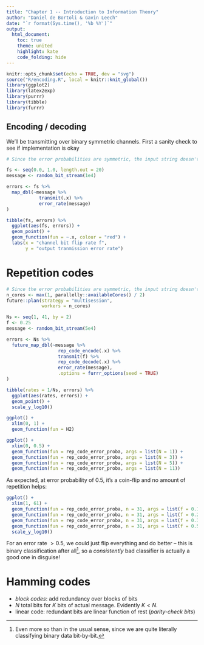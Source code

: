 ```yaml
---
title: "Chapter 1 -- Introduction to Information Theory"
author: "Daniel de Bortoli & Gavin Leech"
date: "`r format(Sys.time(), '%b %Y')`"
output:
  html_document:
    toc: true
    theme: united
    highlight: kate
    code_folding: hide
---
```


```r
knitr::opts_chunk$set(echo = TRUE, dev = "svg")
source("R/encoding.R", local = knitr::knit_global())
library(ggplot2)
library(latex2exp)
library(purrr)
library(tibble)
library(furrr)
```

## Encoding / decoding

We'll be transmitting over binary symmetric channels. First a sanity check to see if implementation is okay

```r
# Since the error probabilities are symmetric, the input string doesn't really matter

fs <- seq(0.0, 1.0, length.out = 20)
message <- random_bit_stream(1e4)

errors <- fs %>%
  map_dbl(~message %>%
            transmit(.x) %>%
            error_rate(message)
)

tibble(fs, errors) %>%
  ggplot(aes(fs, errors)) +
  geom_point() +
  geom_function(fun = ~.x, colour = "red") +
  labs(x = "channel bit flip rate f",
       y = "output tranmission error rate")
```

# Repetition codes

```r
# Since the error probabilities are symmetric, the input string doesn't really matter
n_cores <- max(1, parallelly::availableCores() / 2)
future::plan(strategy = "multisession",
             workers = n_cores)

Ns <- seq(1, 41, by = 2)
f <- 0.25
message <- random_bit_stream(5e4)

errors <- Ns %>%
  future_map_dbl(~message %>%
                   rep_code_encode(.x) %>%
                   transmit(f) %>%
                   rep_code_decode(.x) %>%
                   error_rate(message),
                   .options = furrr_options(seed = TRUE)
)

tibble(rates = 1/Ns, errors) %>%
  ggplot(aes(rates, errors)) +
  geom_point() +
  scale_y_log10()
```

```r
ggplot() +
  xlim(0, 1) +
  geom_function(fun = H2)
```

```r
ggplot() +
  xlim(0, 0.5) +
  geom_function(fun = rep_code_error_proba, args = list(N = 1)) +
  geom_function(fun = rep_code_error_proba, args = list(N = 3)) +
  geom_function(fun = rep_code_error_proba, args = list(N = 5)) +
  geom_function(fun = rep_code_error_proba, args = list(N = 11))
```

As expected, at error probability of $0.5$, it's a coin-flip and no amount of repetition helps:

```r
ggplot() +
  xlim(1, 61) +
  geom_function(fun = rep_code_error_proba, n = 31, args = list(f = 0.1)) +
  geom_function(fun = rep_code_error_proba, n = 31, args = list(f = 0.2)) +
  geom_function(fun = rep_code_error_proba, n = 31, args = list(f = 0.3)) +
  geom_function(fun = rep_code_error_proba, n = 31, args = list(f = 0.5)) +
  scale_y_log10()
```

For an error rate $> 0.5$, we could just flip everything and do better -- this is binary classification after all[^1], so a *consistently* bad classifier is actually a good one in disguise!

[^1]: Even more so than in the usual sense, since we are quite literally classifying binary data bit-by-bit.

# Hamming codes

-   *block codes*: add redundancy over blocks of bits
-   $N$ total bits for $K$ bits of actual message. Evidently $K < N$.
-   linear code: redundant bits are linear function of rest (*parity-check bits*)
